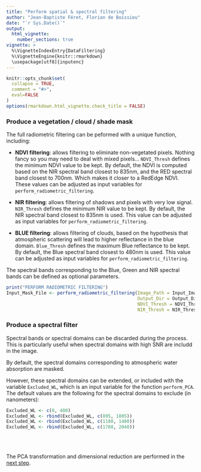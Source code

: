 ```yaml
---
title: "Perform spatial & spectral filtering"
author: "Jean-Baptiste Féret, Florian de Boissieu"
date: "`r Sys.Date()`"
output: 
  html_vignette:
    number_sections: true
vignette: >
  %\VignetteIndexEntry{DataFiltering}
  %\VignetteEngine{knitr::rmarkdown}
  \usepackage[utf8]{inputenc}
---
```


```r
knitr::opts_chunk$set(
  collapse = TRUE,
  comment = "#>",
  eval=FALSE
)
options(rmarkdown.html_vignette.check_title = FALSE)
```

### Produce a vegetation / cloud / shade mask

The full radiometric filtering can be peformed with a unique function, including: 

* **NDVI filtering**: allows filtering to eliminate non-vegetated pixels. Nothing fancy so you may need to deal with mixed pixels... `NDVI_Thresh` defines the minimum NDVI value to be kept. By default, the NDVI is computed based on the NIR spectral band closest to 835nm, and the RED spectral band closest to 700nm. Which makes it closer to a RedEdge NDVI. These values can be adjusted as input variables for `perform_radiometric_filtering`. 
* **NIR filtering**: allows filtering of shadows and pixels with very low signal. `NIR_Thresh` defines the minimum NIR value to be kept. By default, the NIR spectral band closest to 835nm is used. This value can be adjusted as input variables for `perform_radiometric_filtering`. 

* **BLUE filtering**: allows filtering of clouds, based on the hypothesis that atmospheric scattering will lead to higher reflectance in the blue domain. `Blue_Thresh` defines the maximum Blue reflectance to be kept. By default, the Blue spectral band closest to 480nm is used. This value can be adjusted as input variables for `perform_radiometric_filtering`. 


The spectral bands corresponding to the Blue, Green and NIR spectral bands can be defined as optional parameters. 

```r
print("PERFORM RADIOMETRIC FILTERING")
Input_Mask_File <- perform_radiometric_filtering(Image_Path = Input_Image_File, Mask_Path = Input_Mask_File,
                                                 Output_Dir = Output_Dir, TypePCA = TypePCA,
                                                 NDVI_Thresh = NDVI_Thresh, Blue_Thresh = Blue_Thresh,
                                                 NIR_Thresh = NIR_Thresh)
```


### Produce a spectral filter

Spectral bands or spectral domains can be discarded during the process. This is particularly useful when spectral domains with high SNR are includd in the image. 

By default, the spectral domains corresponding to atmospheric water absorption are masked. 

However, these spectral domains can be extended, or included with the variable `Excluded_WL`, which is an input variable for the function `perform_PCA`. The default values are the following for the spectral domains to exclude (in nanometers):

```r
Excluded_WL <- c(0, 400)
Excluded_WL <- rbind(Excluded_WL, c(895, 1005))
Excluded_WL <- rbind(Excluded_WL, c(1180, 1480))
Excluded_WL <- rbind(Excluded_WL, c(1780, 2040))
```

<br/><br/>

The PCA transformation and dimensional reduction are performed in the [next step](https://jbferet.github.io/biodivMapR/articles/biodivMapR_04.html){target="_blank"}.
